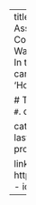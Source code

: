 ---
title: Opportunities and Challenges of Predictive Analytics 
authors: [brad]
event: National Association of Student Financial Aid Administrators (NASFAA) Leadership and Legislative Conference
event_url: 
location: NASFAA Legislative and Leadership Conference, Washington, D.C.
abstract: 'Financial aid operations can benefit from advanced analytics. In this talk we discuss opportunities for use, but also ways in which predictive models can pose challenges. Co-authored and presented with Thom Golden, PhD' 
summary: 'How Advanced Analytics Can Create a Win-Win for Students and Institutions'

# Talk start and end times.
#   End time can optionally be hidden by prefixing the line with `#`.
date: "2019-02-26T09:45:00Z"
#date_end: "2019-09-12T12:00:00Z"
all_day: false

categories:
  - talk
tags:
  - highered
  - financialaid
  - datascience
  - predictivemodels
lastmod: '2021-03-24'
featured: no
image:
  caption: ''
  focal_point: ''
  preview_only: no
projects: []

links:
- icon: images
  icon_pack: fas
  name: slides
  url: https://bradweiner.info/files/weiner_golden_predictive_analytics_final_for_distribution.pdf
- icon: twitter
  icon_pack: fab
  name: Follow
  url: https://twitter.com/brad_weiner
---